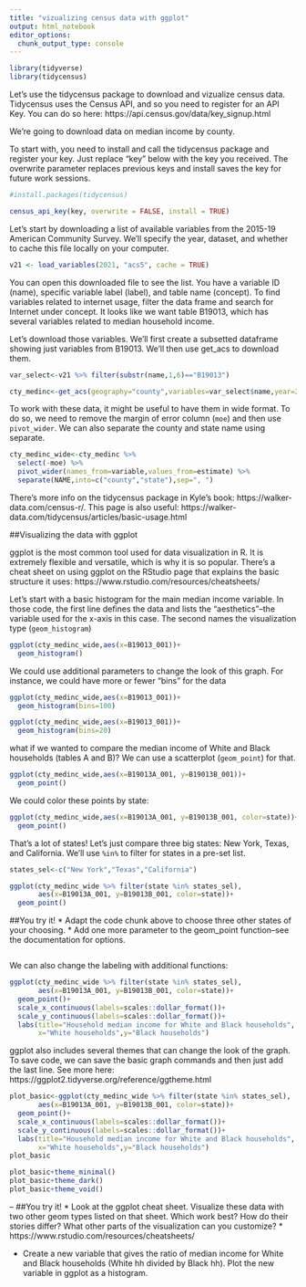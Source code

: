```yaml
---
title: "vizualizing census data with ggplot"
output: html_notebook
editor_options: 
  chunk_output_type: console
---
```


```r
library(tidyverse)
library(tidycensus)
```

Let's use the tidycensus package to download and vizualize census data. Tidycensus uses the Census API, and so you need to register for an API Key. You can do so here: https://api.census.gov/data/key_signup.html

We're going to download data on median income by county.

To start with, you need to install and call the tidycensus package and register your key. Just replace "key" below with the key you received. The overwrite parameter replaces previous keys and install saves the key for future work sessions.

```r
#install.packages(tidycensus)

census_api_key(key, overwrite = FALSE, install = TRUE)
```

Let's start by downloading a list of available variables from the 2015-19 American Community Survey. We'll specify the year, dataset, and whether to cache this file locally on your computer.

```r
v21 <- load_variables(2021, "acs5", cache = TRUE)
```

You can open this downloaded file to see the list. You have a variable ID (name), specific variable label (label), and table name (concept). To find variables related to internet usage, filter the data frame and search for Internet under concept. It looks like we want table B19013, which has several variables related to median household income. 

Let's download those variables. We'll first create a subsetted dataframe showing just variables from B19013. We'll then use get_acs to download them.

```r
var_select<-v21 %>% filter(substr(name,1,6)=="B19013")

cty_medinc<-get_acs(geography="county",variables=var_select$name,year=2021)
```

To work with these data, it might be useful to have them in wide format. To do so, we need to remove the margin of error column (`moe`) and then use `pivot_wider`. We can also separate the county and state name using separate.

```r
cty_medinc_wide<-cty_medinc %>%
  select(-moe) %>%
  pivot_wider(names_from=variable,values_from=estimate) %>%
  separate(NAME,into=c("county","state"),sep=", ")
```

There's more info on the tidycensus package in Kyle's book: https://walker-data.com/census-r/. This page is also useful: https://walker-data.com/tidycensus/articles/basic-usage.html

##Visualizing the data with ggplot

ggplot is the most common tool used for data visualization in R. It is extremely flexible and versatile, which is why it is so popular. There's a cheat sheet on using ggplot on the RStudio page that explains the basic structure it uses: https://www.rstudio.com/resources/cheatsheets/

Let's start with a basic histogram for the main median income variable. In those code, the first line defines the data and lists the "aesthetics"--the variable used for the x-axis in this case. The second names the visualization type (`geom_histogram`)

```r
ggplot(cty_medinc_wide,aes(x=B19013_001))+
  geom_histogram()
```

We could use additional parameters to change the look of this graph. For instance, we could have more or fewer "bins" for the data

```r
ggplot(cty_medinc_wide,aes(x=B19013_001))+
  geom_histogram(bins=100)

ggplot(cty_medinc_wide,aes(x=B19013_001))+
  geom_histogram(bins=20)
```

what if we wanted to compare the median income of White and Black households (tables A and B)? We can use a scatterplot (`geom_point`) for that.

```r
ggplot(cty_medinc_wide,aes(x=B19013A_001, y=B19013B_001))+
  geom_point()
```

We could color these points by state:

```r
ggplot(cty_medinc_wide,aes(x=B19013A_001, y=B19013B_001, color=state))+
  geom_point()
```

That's a lot of states! Let's just compare three big states: New York, Texas, and California. We'll use `%in%` to filter for states in a pre-set list. 

```r
states_sel<-c("New York","Texas","California")

ggplot(cty_medinc_wide %>% filter(state %in% states_sel),
       aes(x=B19013A_001, y=B19013B_001, color=state))+
  geom_point()
```

##You try it!
* Adapt the code chunk above to choose three other states of your choosing. 
* Add one more parameter to the geom_point function--see the documentation for options.

```r

```


We can also change the labeling with additional functions:

```r
ggplot(cty_medinc_wide %>% filter(state %in% states_sel),
       aes(x=B19013A_001, y=B19013B_001, color=state))+
  geom_point()+
  scale_x_continuous(labels=scales::dollar_format())+
  scale_y_continuous(labels=scales::dollar_format())+
  labs(title="Household median income for White and Black households",
       x="White households",y="Black households")
```

ggplot also includes several themes that can change the look of the graph. To save code, we can save the basic graph commands and then just add the last line. See more here: https://ggplot2.tidyverse.org/reference/ggtheme.html

```r
plot_basic<-ggplot(cty_medinc_wide %>% filter(state %in% states_sel),
       aes(x=B19013A_001, y=B19013B_001, color=state))+
  geom_point()+
  scale_x_continuous(labels=scales::dollar_format())+
  scale_y_continuous(labels=scales::dollar_format())+
  labs(title="Household median income for White and Black households",
       x="White households",y="Black households")
plot_basic

plot_basic+theme_minimal()
plot_basic+theme_dark()
plot_basic+theme_void()
```

--
##You try it!
* Look at the ggplot cheat sheet. Visualize these data with two other geom types listed on that sheet. Which work best? How do their stories differ? What other parts of the visualization can you customize?
    * https://www.rstudio.com/resources/cheatsheets/

* Create a new variable that gives the ratio of median income for White and Black households (White hh divided by Black hh). Plot the new variable in ggplot as a histogram.

```r

```

